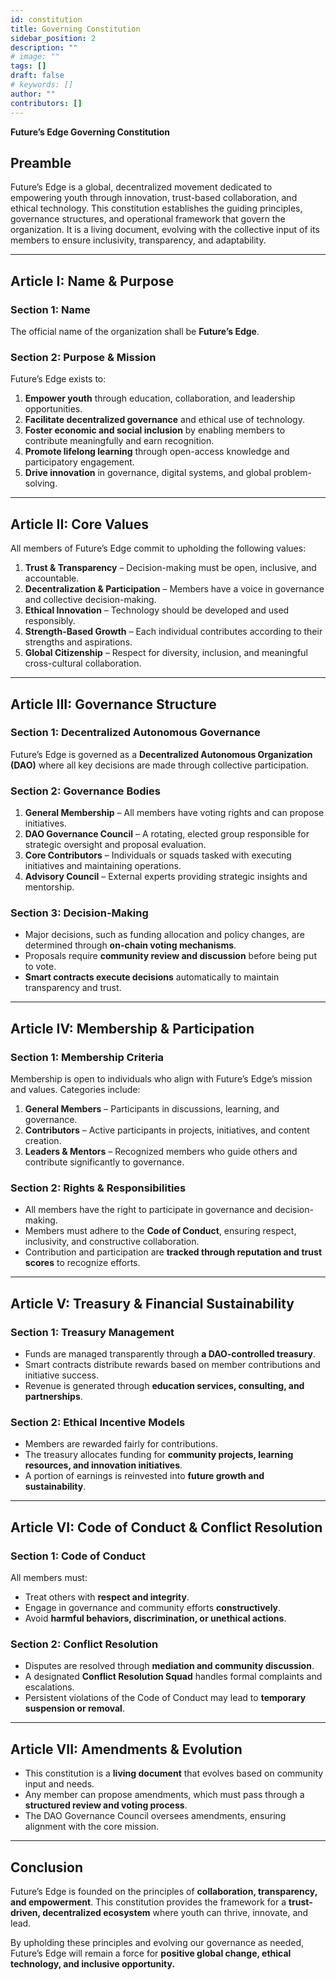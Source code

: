 ```yaml
---
id: constitution
title: Governing Constitution
sidebar_position: 2
description: ""
# image: ""
tags: []
draft: false
# keywords: []
author: ""
contributors: []
---
```



**Future’s Edge Governing Constitution**

## **Preamble**
Future’s Edge is a global, decentralized movement dedicated to empowering youth through innovation, trust-based collaboration, and ethical technology. This constitution establishes the guiding principles, governance structures, and operational framework that govern the organization. It is a living document, evolving with the collective input of its members to ensure inclusivity, transparency, and adaptability.

---

## **Article I: Name & Purpose**
### **Section 1: Name**
The official name of the organization shall be **Future’s Edge**.

### **Section 2: Purpose & Mission**
Future’s Edge exists to:
1. **Empower youth** through education, collaboration, and leadership opportunities.
2. **Facilitate decentralized governance** and ethical use of technology.
3. **Foster economic and social inclusion** by enabling members to contribute meaningfully and earn recognition.
4. **Promote lifelong learning** through open-access knowledge and participatory engagement.
5. **Drive innovation** in governance, digital systems, and global problem-solving.

---

## **Article II: Core Values**
All members of Future’s Edge commit to upholding the following values:
1. **Trust & Transparency** – Decision-making must be open, inclusive, and accountable.
2. **Decentralization & Participation** – Members have a voice in governance and collective decision-making.
3. **Ethical Innovation** – Technology should be developed and used responsibly.
4. **Strength-Based Growth** – Each individual contributes according to their strengths and aspirations.
5. **Global Citizenship** – Respect for diversity, inclusion, and meaningful cross-cultural collaboration.

---

## **Article III: Governance Structure**
### **Section 1: Decentralized Autonomous Governance**
Future’s Edge is governed as a **Decentralized Autonomous Organization (DAO)** where all key decisions are made through collective participation.

### **Section 2: Governance Bodies**
1. **General Membership** – All members have voting rights and can propose initiatives.
2. **DAO Governance Council** – A rotating, elected group responsible for strategic oversight and proposal evaluation.
3. **Core Contributors** – Individuals or squads tasked with executing initiatives and maintaining operations.
4. **Advisory Council** – External experts providing strategic insights and mentorship.

### **Section 3: Decision-Making**
- Major decisions, such as funding allocation and policy changes, are determined through **on-chain voting mechanisms**.
- Proposals require **community review and discussion** before being put to vote.
- **Smart contracts execute decisions** automatically to maintain transparency and trust.

---

## **Article IV: Membership & Participation**
### **Section 1: Membership Criteria**
Membership is open to individuals who align with Future’s Edge’s mission and values. Categories include:
1. **General Members** – Participants in discussions, learning, and governance.
2. **Contributors** – Active participants in projects, initiatives, and content creation.
3. **Leaders & Mentors** – Recognized members who guide others and contribute significantly to governance.

### **Section 2: Rights & Responsibilities**
- All members have the right to participate in governance and decision-making.
- Members must adhere to the **Code of Conduct**, ensuring respect, inclusivity, and constructive collaboration.
- Contribution and participation are **tracked through reputation and trust scores** to recognize efforts.

---

## **Article V: Treasury & Financial Sustainability**
### **Section 1: Treasury Management**
- Funds are managed transparently through **a DAO-controlled treasury**.
- Smart contracts distribute rewards based on member contributions and initiative success.
- Revenue is generated through **education services, consulting, and partnerships**.

### **Section 2: Ethical Incentive Models**
- Members are rewarded fairly for contributions.
- The treasury allocates funding for **community projects, learning resources, and innovation initiatives**.
- A portion of earnings is reinvested into **future growth and sustainability**.

---

## **Article VI: Code of Conduct & Conflict Resolution**
### **Section 1: Code of Conduct**
All members must:
- Treat others with **respect and integrity**.
- Engage in governance and community efforts **constructively**.
- Avoid **harmful behaviors, discrimination, or unethical actions**.

### **Section 2: Conflict Resolution**
- Disputes are resolved through **mediation and community discussion**.
- A designated **Conflict Resolution Squad** handles formal complaints and escalations.
- Persistent violations of the Code of Conduct may lead to **temporary suspension or removal**.

---

## **Article VII: Amendments & Evolution**
- This constitution is a **living document** that evolves based on community input and needs.
- Any member can propose amendments, which must pass through a **structured review and voting process**.
- The DAO Governance Council oversees amendments, ensuring alignment with the core mission.

---

## **Conclusion**
Future’s Edge is founded on the principles of **collaboration, transparency, and empowerment**. This constitution provides the framework for a **trust-driven, decentralized ecosystem** where youth can thrive, innovate, and lead.

By upholding these principles and evolving our governance as needed, Future’s Edge will remain a force for **positive global change, ethical technology, and inclusive opportunity.**

